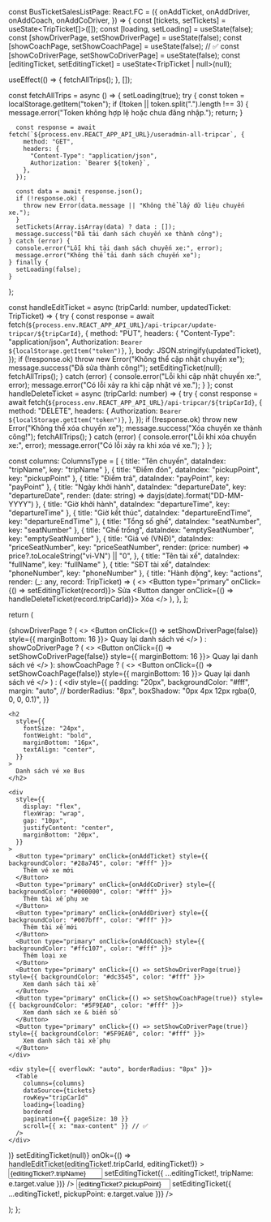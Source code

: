 



const BusTicketSalesListPage: React.FC<BusTicketSalesListPageProps> = ({
  onAddTicket,
  onAddDriver,
  onAddCoach,
  onAddCoDriver,
}) => {
  const [tickets, setTickets] = useState<TripTicket[]>([]);
  const [loading, setLoading] = useState<boolean>(false);
  const [showDriverPage, setShowDriverPage] = useState(false); 
  const [showCoachPage, setShowCoachPage] = useState(false); // ✅ 
  const [showCoDriverPage, setShowCoDriverPage] = useState(false);
  const [editingTicket, setEditingTicket] = useState<TripTicket | null>(null);

  useEffect(() => {
    fetchAllTrips();
  }, []);

  const fetchAllTrips = async () => {
    setLoading(true);
    try {
      const token = localStorage.getItem("token");
      if (!token || token.split(".").length !== 3) {
        message.error("Token không hợp lệ hoặc chưa đăng nhập.");
        return;
      }

      const response = await fetch(`${process.env.REACT_APP_API_URL}/useradmin-all-tripcar`, {
        method: "GET",
        headers: {
          "Content-Type": "application/json",
          Authorization: `Bearer ${token}`,
        },
      });

      const data = await response.json();
      if (!response.ok) {
        throw new Error(data.message || "Không thể lấy dữ liệu chuyến xe.");
      }
      setTickets(Array.isArray(data) ? data : []);
      message.success("Đã tải danh sách chuyến xe thành công");
    } catch (error) {
      console.error("Lỗi khi tải danh sách chuyến xe:", error);
      message.error("Không thể tải danh sách chuyến xe");
    } finally {
      setLoading(false);
    }
  };

  const handleEditTicket = async (tripCarId: number, updatedTicket: TripTicket) => {
  try {
    const response = await fetch(`${process.env.REACT_APP_API_URL}/api-tripcar/update-tripcar/${tripCarId}`, {
      method: "PUT",
      headers: {
        "Content-Type": "application/json",
        Authorization: `Bearer ${localStorage.getItem("token")}`,
      },
      body: JSON.stringify(updatedTicket),
    });
    if (!response.ok) throw new Error("Không thể cập nhật chuyến xe");
    message.success("Đã sửa thành công!");
    setEditingTicket(null); 
    fetchAllTrips(); 
  } catch (error) {
    console.error("Lỗi khi cập nhật chuyến xe:", error);
    message.error("Có lỗi xảy ra khi cập nhật vé xe.");
  }
};
  const handleDeleteTicket = async (tripCarId: number) => {
    try {
      const response = await fetch(`${process.env.REACT_APP_API_URL}/api-tripcar/${tripCarId}`, {
        method: "DELETE",
        headers: {
          Authorization: `Bearer ${localStorage.getItem("token")}`,
        },
      });
      if (!response.ok) throw new Error("Không thể xóa chuyến xe");
      message.success("Xóa chuyến xe thành công!");
      fetchAllTrips();
    } catch (error) {
      console.error("Lỗi khi xóa chuyến xe:", error);
      message.error("Có lỗi xảy ra khi xóa vé xe.");
    }
  };

   const columns: ColumnsType<TripTicket> = [
    { title: "Tên chuyến", dataIndex: "tripName", key: "tripName" },
    { title: "Điểm đón", dataIndex: "pickupPoint", key: "pickupPoint" },
    { title: "Điểm trả", dataIndex: "payPoint", key: "payPoint" },
{ title: "Ngày khởi hành", dataIndex: "departureDate", key: "departureDate",
  render: (date: string) => dayjs(date).format("DD-MM-YYYY") 
},     { title: "Giờ khởi hành", dataIndex: "departureTime", key: "departureTime" },
    { title: "Giờ kết thúc", dataIndex: "departureEndTime", key: "departureEndTime" },
    { title: "Tổng số ghế", dataIndex: "seatNumber", key: "seatNumber" },
    { title: "Ghế trống", dataIndex: "emptySeatNumber", key: "emptySeatNumber" },
    {
      title: "Giá vé (VNĐ)",
      dataIndex: "priceSeatNumber",
      key: "priceSeatNumber",
      render: (price: number) => price?.toLocaleString("vi-VN") || "0",
    },
    { title: "Tên tài xế", dataIndex: "fullName", key: "fullName" },
    { title: "SĐT tài xế", dataIndex: "phoneNumber", key: "phoneNumber" },
    {
      title: "Hành động",
      key: "actions",
      render: (_: any, record: TripTicket) => (
        <>
          <Button type="primary" onClick={() => setEditingTicket(record)}>
            Sửa
          </Button>
          <Button danger onClick={() => handleDeleteTicket(record.tripCarId)}>
            Xóa
          </Button>
        </>
      ),
    },
  ];

  return (
    <div className="p-8 bg-white max-w-7xl mx-auto shadow rounded">
      {showDriverPage ? (
        <>
          <Button onClick={() => setShowDriverPage(false)} style={{ marginBottom: 16 }}>
            Quay lại danh sách vé
          </Button>
          <BusDriverListPage />
        </>
      ) : showCoDriverPage ? (
        <>
          <Button onClick={() => setShowCoDriverPage(false)} style={{ marginBottom: 16 }}>
            Quay lại danh sách vé
          </Button>
          <BusCoDriverListPage />
        </>
      ): showCoachPage ? (
        <>
          <Button onClick={() => setShowCoachPage(false)} style={{ marginBottom: 16 }}>
            Quay lại danh sách vé
          </Button>
          <BusCoachListPage />
        </>
      ) : (
          <div
    style={{
      padding: "20px",
      backgroundColor: "#fff",
      margin: "auto",
      // borderRadius: "8px",
      boxShadow: "0px 4px 12px rgba(0, 0, 0, 0.1)",
    }}
  >
    <h2
      style={{
        fontSize: "24px",
        fontWeight: "bold",
        marginBottom: "16px",
        textAlign: "center",
      }}
    >
      Danh sách vé xe Bus
    </h2>

    <div
      style={{
        display: "flex",
        flexWrap: "wrap",
        gap: "10px",
        justifyContent: "center",
        marginBottom: "20px",
      }}
    >
      <Button type="primary" onClick={onAddTicket} style={{ backgroundColor: "#28a745", color: "#fff" }}>
        Thêm vé xe mới
      </Button>
      <Button type="primary" onClick={onAddCoDriver} style={{ backgroundColor: "#000000", color: "#fff" }}>
        Thêm tài xế phụ xe
      </Button>
      <Button type="primary" onClick={onAddDriver} style={{ backgroundColor: "#007bff", color: "#fff" }}>
        Thêm tài xế mới
      </Button>
      <Button type="primary" onClick={onAddCoach} style={{ backgroundColor: "#ffc107", color: "#fff" }}>
        Thêm loại xe
      </Button>
      <Button type="primary" onClick={() => setShowDriverPage(true)} style={{ backgroundColor: "#dc3545", color: "#fff" }}>
        Xem danh sách tài xế
      </Button>
      <Button type="primary" onClick={() => setShowCoachPage(true)} style={{ backgroundColor: "#5F9EA0", color: "#fff" }}>
        Xem danh sách xe & biển số
      </Button>
      <Button type="primary" onClick={() => setShowCoDriverPage(true)} style={{ backgroundColor: "#5F9EA0", color: "#fff" }}>
        Xem danh sách tài xế phụ
      </Button>
    </div>

    <div style={{ overflowX: "auto", borderRadius: "8px" }}>
      <Table
        columns={columns}
        dataSource={tickets}
        rowKey="tripCarId"
        loading={loading}
        bordered
        pagination={{ pageSize: 10 }}
        scroll={{ x: "max-content" }} // ✅ 
      />
    </div>
  </div>
      )}
      <Modal
  title="Sửa chuyến xe"
  visible={!!editingTicket}
  onCancel={() => setEditingTicket(null)}
  onOk={() => handleEditTicket(editingTicket!.tripCarId, editingTicket!)}
>
  <Form layout="vertical">
    <Form.Item label="Tên chuyến">
      <Input 
        value={editingTicket?.tripName} 
        onChange={(e) => setEditingTicket({ ...editingTicket!, tripName: e.target.value })} 
      />
    </Form.Item>
    <Form.Item label="Điểm đón">
      <Input 
        value={editingTicket?.pickupPoint} 
        onChange={(e) => setEditingTicket({ ...editingTicket!, pickupPoint: e.target.value })} 
      />
    </Form.Item>
  </Form>
</Modal>
    </div>
  );
};

